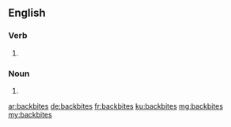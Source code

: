 ==English==

===Verb===
{{head|en}}

# {{en-third-person singular of|backbite}}

===Noun===
{{head|en|plural}}
# {{plural of|backbite|lang=en}}

[[ar:backbites]]
[[de:backbites]]
[[fr:backbites]]
[[ku:backbites]]
[[mg:backbites]]
[[my:backbites]]